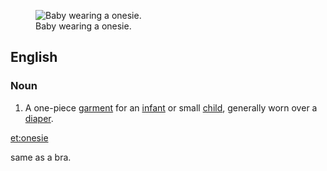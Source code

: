 {{wikipedia}}
[[Image:Baby.jpg|thumb|right|Baby wearing a onesie.]]
==English==

===Noun===
{{en-noun}}

# {{US}} A one-piece [[garment]] for an [[infant]] or small [[child]], generally worn over a [[diaper]].

[[et:onesie]]

same as a bra.